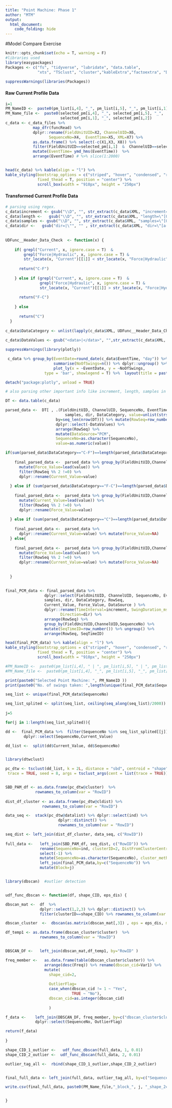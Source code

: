 ```yaml
---
title: "Point Machine: Phase 1"
author: "MTM"
output:
  html_document:
    code_folding: hide
---  
```

#Model Compare Exercise

```r
knitr::opts_chunk$set(echo = T, warning = F)
#libraries used
library(easypackages)
Packages <- c("fs", "tidyverse", "lubridate", "data.table", 
              "xts", "TSclust", "cluster","kableExtra","factoextra", "DT" )

suppressWarnings(libraries(Packages))

```

#### Raw Current Profile Data
```r
i=1
PM_NameID <-  paste0(pm_list[i,4], "_", pm_list[i,5], "_", pm_list[i,1], "_", pm_list[i,2])
PM_Name_file <-  paste0(selected_pm[i,4], "_", selected_pm[i,5], "_", 
                        selected_pm[i,1], "_", selected_pm[i,2])
c_data <- c_data_files %>% 
            map_dfr(funcRead) %>% 
            dplyr::rename(FieldUnitUID=X2, ChannelUID=X6, 
                   SequenceNo=X4,  EventTime=X5, XML=X7) %>% 
            as.data.frame() %>% select(-c(X1,X3, X8)) %>%
            filter(FieldUnitUID==selected_pm[i,1]  &  ChannelUID==selected_pm[i,2])  %>%
            mutate(EventTime= ymd_hms(EventTime))  %>%
            arrange(EventTime) # %>% slice(1:2000)


head(c_data) %>% kable(align = "l") %>%
kable_styling(bootstrap_options = c("striped", "hover", "condensed", "responsive", "bordered"), 
              fixed_thead = T, position = "center") %>% 
              scroll_box(width = "910px", height = "250px")
```


#### Transformed Current Profile Data
```r
# parsing using regex.
c_data$increment <- gsub("\\D", "", str_extract(c_data$XML, "increment=\"[0-9]+\""))  
c_data$length <-   gsub("\\D", "", str_extract(c_data$XML, "length=\"[0-9]+\"") )
c_data$samples <- gsub("\\D", "", str_extract(c_data$XML, "samples=\"[0-9]+\""))  
c_data$dir <-   gsub("dir=|\"", "" , str_extract(c_data$XML, "dir=\"[a-zA-Z]+\""))
  
  
UDFunc__Header_Data_Check  <- function(x) {
    
    if( grepl("Current", x, ignore.case = T)  &  
        grepl("Force|Hydraulic", x, ignore.case = T) &
        str_locate(x, "Current")[[1]] < str_locate(x, "Force|Hydraulic")[[1]]) { 
      
      return("C-F")
      
    } else if (grepl("Current", x, ignore.case = T)  &  
               grepl("Force|Hydraulic", x, ignore.case = T) &
               str_locate(x, "Current")[[1]] > str_locate(x, "Force|Hydraulic")[[1]]) {
      
      return("F-C")
      
    } else  
      
      return("C")
  }
  
c_data$DataCategory <- unlist(lapply(c_data$XML, UDFunc__Header_Data_Check))
  
c_data$DataValues <- gsub("<data>|</data>", "",str_extract(c_data$XML, "<data>[[:print:]]+</data>"))
```

```r
suppressWarnings(library(plotly))

 c_data %>% group_by(EventDate=round_date(c_data$EventTime, "day")) %>% 
                     summarise(NoOfSwings=n()) %>% dplyr::ungroup() %>%
                     plot_ly(x = ~EventDate, y = ~NoOfSwings,  
                 type = 'bar', showlegend = T) %>%  layout(title = paste0("Swings Per Day | ", PM_NameID ))

detach("package:plotly", unload = TRUE)
```





```r
# also parsing other important info like increment, length, samples in order to accomodate varying data structure

DT <- data.table(c_data) 

parsed_data <-  DT[ , .(FieldUnitUID, ChannelUID, SequenceNo, EventTime, DataValues, increment, length,
                          samples, dir, DataCategory, value=unlist(strsplit(DataValues, ",")) ), 
                      by=seq_len(nrow(DT))] %>% mutate(RowSeq=row_number()) %>%
                      dplyr::select(-DataValues) %>%
                      arrange(RowSeq) %>% 
                      mutate(DataSource="PCM", 
                      SequenceNo=as.character(SequenceNo),
                      value=as.numeric(value))
```


```r

if(sum(parsed_data$DataCategory=="C-F")==length(parsed_data$DataCategory)) {
    
    final_parsed_data <-  parsed_data %>% group_by(FieldUnitUID,ChannelUID,SequenceNo) %>% 
      mutate(Force_Value=lead(value)) %>%
      filter(RowSeq %% 2 !=0) %>% 
      dplyr::rename(Current_Value=value)
    
  } else if (sum(parsed_data$DataCategory=="F-C")==length(parsed_data$DataCategory)) {
    
    final_parsed_data <-  parsed_data %>% group_by(FieldUnitUID,ChannelUID,SequenceNo) %>% 
      mutate(Current_Value=lead(value)) %>%
      filter(RowSeq %% 2 !=0) %>% 
      dplyr::rename(Force_Value=value) 
    
  } else if (sum(parsed_data$DataCategory=="C")==length(parsed_data$DataCategory)){
    
    final_parsed_data <-  parsed_data %>% 
      dplyr::rename(Current_Value=value) %>% mutate(Force_Value=NA) 
  } else{
    
    final_parsed_data <-  parsed_data %>% group_by(FieldUnitUID,ChannelUID,SequenceNo) %>% 
      mutate(Force_Value=lead(value)) %>%
      filter(RowSeq %% 2 !=0) %>% 
      dplyr::rename(Current_Value=value) %>% mutate(Force_Value=NA) 
    
    
  }
  

final_PCM_data <- final_parsed_data %>%  
                 dplyr::select(FieldUnitUID, ChannelUID, SequenceNo, EventTime, increment, length, 
                 samples, dir, DataCategory, RowSeq,
                 Current_Value, Force_Value, DataSource ) %>%
                 dplyr::rename(TimeInterval=increment, SwingDuration_ms=length, NoOfDataPoints=samples,
                        Direction=dir) %>%
                 arrange(RowSeq) %>%
                 group_by(FieldUnitUID,ChannelUID,SequenceNo) %>%
                 mutate(SeqTimeID=row_number()) %>% ungroup() %>%
                 arrange(RowSeq, SeqTimeID)

head(final_PCM_data) %>% kable(align = "l") %>%
kable_styling(bootstrap_options = c("striped", "hover", "condensed", "responsive", "bordered"), 
              fixed_thead = T, position = "center") %>% 
              scroll_box(width = "910px", height = "250px")

#PM_NameID <-  paste0(pm_list[i,4], " | ", pm_list[i,5], " | ", pm_list[i,1], "-", pm_list[i,2])
#PM_Name_file <-  paste0(pm_list[i,4], "_", pm_list[i,5], "_", pm_list[i,1], "_", pm_list[i,2])

print(paste0("Selected Point Machine: ", PM_NameID ))
print(paste0("No. of swings taken: ",length(unique(final_PCM_data$SequenceNo))))

```


```r

seq_list <- unique(final_PCM_data$SequenceNo)

seq_list_splited <- split(seq_list, ceiling(seq_along(seq_list)/2000))
      
j=5

for(j in 1:length(seq_list_splited)){

dd <-  final_PCM_data %>%  filter(SequenceNo %in% seq_list_splited[[j]]) %>%
        dplyr::select(SequenceNo,Current_Value)

dd_list <-  split(dd$Current_Value, dd$SequenceNo)


library(dtwclust)

pc_dtw <- tsclust(dd_list, k = 2L, distance = "sbd", centroid = "shape",
 trace = TRUE, seed = 8, args = tsclust_args(cent = list(trace = TRUE)))


SBD_PAM_df <- as.data.frame(pc_dtw@cluster)  %>% 
             rownames_to_column(var = "RowID")
 
dist_df_cluster <- as.data.frame(pc_dtw@cldist) %>%
                rownames_to_column(var = "RowID")

data_seq <-  stack(pc_dtw@datalist) %>% dplyr::select(ind) %>% 
                       dplyr::distinct() %>%
                       rownames_to_column(var = "RowID")

seq_dist <- left_join(dist_df_cluster, data_seq, c("RowID")) 
   
full_data <-   left_join(SBD_PAM_df, seq_dist, c("RowID")) %>%
               rename(SequenceNo=ind, clusterID=2, DistFromClusterCentroid=3) %>%  
               select(-1) %>%
               mutate(SequenceNo=as.character(SequenceNo), cluster_method="sbd_shape") %>%
               left_join(final_PCM_data,by=c("SequenceNo")) %>%
               mutate(Block=j)


library(dbscan)  #outlier detection


udf_func_dbscan <- function(df, shape_CID, eps_dis) {

dbscan_mat <-  df  %>% 
               dplyr::select(1,2,3) %>% dplyr::distinct() %>% 
               filter(clusterID==shape_CID) %>% rownames_to_column(var = "RowID")

dbscan_cluster  <-  dbscan(as.matrix(dbscan_mat[,3]) , eps = eps_dis, minPts = 1)

df_temp1 <- as.data.frame(dbscan_cluster$cluster)  %>% 
               rownames_to_column(var = "RowID")


DBSCAN_DF <-   left_join(dbscan_mat,df_temp1, by="RowID" )

freq_member <-   as.data.frame(table(dbscan_cluster$cluster)) %>% 
                 arrange(desc(Freq)) %>% rename(dbscan_cid=Var1) %>%
                 mutate(
                   shape_cid=2,
                   
                   OutlierFlag=
                   case_when(dbscan_cid != 1 ~ "Yes",
                             TRUE ~ "No"), 
                   dbscan_cid=as.integer(dbscan_cid)
                   
                   )

f_data <-    left_join(DBSCAN_DF, freq_member, by=c("dbscan_cluster$cluster"="dbscan_cid")) %>%
             dplyr::select(SequenceNo, OutlierFlag)

return(f_data)
  
}

shape_CID_1_outlier <-   udf_func_dbscan(full_data, 1, 0.01)
shape_CID_2_outlier <-  udf_func_dbscan(full_data, 2, 0.01)

outlier_tag_all <-  rbind(shape_CID_1_outlier,shape_CID_2_outlier)


final_full_data <- left_join(full_data, outlier_tag_all, by=c("SequenceNo"))

write.csv(final_full_data, paste0(PM_Name_file,"_block_", j, "_shape_2c.csv"), row.names = F)


}
```


